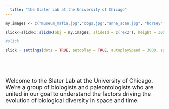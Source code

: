```yaml
---
  title: "the Slater Lab at the University of Chicago"
---
```


<div>
```r

my.images <- c("museum_mafia.jpg","dogs.jpg","anna_scan.jpg", "horsey", "dino_tree.png")

slick<-slickR::slickR(obj = my.images, slideId = c('ex2'), height = 300,width='100%')

#slick

slick + settings(dots = TRUE, autoplay = TRUE, autoplaySpeed = 3000, speed=1000)

```
</div>

<br/><br/><br/>


<font size="4"> Welcome to the Slater Lab at the University of Chicago. We're a group of biologists and paleontologists who are united in our goal to understand the factors driving the evolution of biological diversity in space and time. </font>